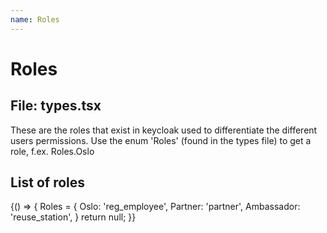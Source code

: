 ```yaml
---
name: Roles
---
```



# Roles

## File: types.tsx

These are the roles that exist in keycloak used to differentiate the different users permissions. Use the enum 'Roles' (found in the types file) to get a role, f.ex. Roles.Oslo

## List of roles

<Playground>
  {() => {
     Roles = {
      Oslo: 'reg_employee',
      Partner: 'partner',
      Ambassador: 'reuse_station',
    }
    return null;
  }}
</Playground>
